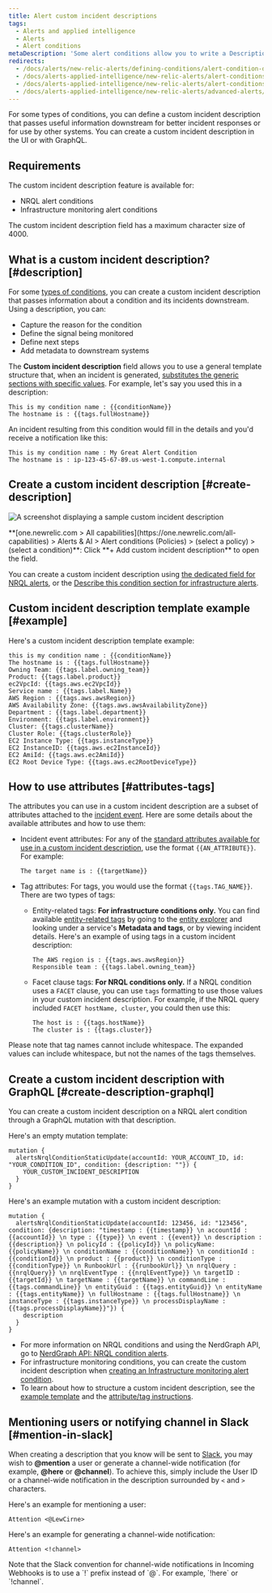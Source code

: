 ```yaml
---
title: Alert custom incident descriptions
tags:
  - Alerts and applied intelligence
  - Alerts
  - Alert conditions
metaDescription: 'Some alert conditions allow you to write a Description, which adds context to your incidents and notifications.'
redirects:
  - /docs/alerts/new-relic-alerts/defining-conditions/alert-condition-descriptions
  - /docs/alerts-applied-intelligence/new-relic-alerts/alert-conditions/alert-descriptions
  - /docs/alerts-applied-intelligence/new-relic-alerts/alert-conditions/alert-custom-violation-descriptions
  - /docs/alerts-applied-intelligence/new-relic-alerts/advanced-alerts/advanced-techniques/alert-custom-violation-descriptions/
---
```





For some types of conditions, you can define a custom incident description that passes useful information downstream for better incident responses or for use by other systems. You can create a custom incident description in the UI or with GraphQL.

## Requirements

The custom incident description feature is available for:

* NRQL alert conditions
* Infrastructure monitoring alert conditions

The custom incident description field has a maximum character size of 4000.

## What is a custom incident description? [#description]

For some [types of conditions](#requirements), you can create a custom incident description that passes information about a condition and its incidents downstream. Using a description, you can:

* Capture the reason for the condition
* Define the signal being monitored
* Define next steps
* Add metadata to downstream systems

The **Custom incident description** field allows you to use a general template structure that, when an incident is generated, [substitutes the generic sections with specific values](#substitution-format). For example, let's say you used this in a description:

```
This is my condition name : {{conditionName}}
The hostname is : {{tags.fullHostname}}
```

An incident resulting from this condition would fill in the details and you'd receive a notification like this:

```
This is my condition name : My Great Alert Condition
The hostname is : ip-123-45-67-89.us-west-1.compute.internal
```

## Create a custom incident description [#create-description]

<img
    title="custom incident description"
    alt="A screenshot displaying a sample custom incident description"
    src={alertsCustomIncidentDescriptionAlerts}
/>

<figcaption>
  **[one.newrelic.com > All capabilities](https://one.newrelic.com/all-capabilities) > Alerts & AI > Alert conditions (Policies) > (select a policy) > (select a condition)**: Click **+ Add custom incident description** to open the field.
</figcaption>

You can create a custom incident description using [the dedicated field for NRQL alerts](/docs/alerts-applied-intelligence/new-relic-alerts/alert-conditions/create-nrql-alert-conditions/), or the [Describe this condition section for infrastructure alerts](/docs/infrastructure/new-relic-infrastructure/infrastructure-alert-conditions/infrastructure-alerts-add-edit-or-view-host-alert-information/).

## Custom incident description template example [#example]

Here's a custom incident description template example:

```
this is my condition name : {{conditionName}}
The hostname is : {{tags.fullHostname}}
Owning Team: {{tags.label.owning_team}}
Product: {{tags.label.product}}
ec2VpcId: {{tags.aws.ec2VpcId}}
Service name : {{tags.label.Name}}
AWS Region : {{tags.aws.awsRegion}}
AWS Availability Zone: {{tags.aws.awsAvailabilityZone}}
Department : {{tags.label.department}}
Environment: {{tags.label.environment}}
Cluster: {{tags.clusterName}}
Cluster Role: {{tags.clusterRole}}
EC2 Instance Type: {{tags.instanceType}}
EC2 InstanceID: {{tags.aws.ec2InstanceId}}
EC2 AmiId: {{tags.aws.ec2AmiId}}
EC2 Root Device Type: {{tags.aws.ec2RootDeviceType}}
```

## How to use attributes [#attributes-tags]

The attributes you can use in a custom incident description are a subset of attributes attached to the [incident event](/docs/alerts-applied-intelligence/new-relic-alerts/advanced-alerts/understand-technical-concepts/incident-event-attributes). Here are some details about the available attributes and how to use them:

* Incident event attributes: For any of the [standard attributes available for use in a custom incident description](/docs/alerts-applied-intelligence/new-relic-alerts/advanced-alerts/understand-technical-concepts/incident-event-attributes), use the format `{{AN_ATTRIBUTE}}`. For example:

  ```
  The target name is : {{targetName}}
  ```
* Tag attributes: For tags, you would use the format `{{tags.TAG_NAME}}`. There are two types of tags:

  * Entity-related tags: **For infrastructure conditions only.** You can find available [entity-related tags](/docs/new-relic-one/use-new-relic-one/core-concepts/tagging-use-tags-organize-group-what-you-monitor#) by going to the [entity explorer](/docs/new-relic-one/use-new-relic-one/ui-data/new-relic-one-entity-explorer-view-performance-across-apps-services-hosts) and looking under a service's **Metadata and tags**, or by viewing incident details. Here's an example of using tags in a custom incident description:

    ```
    The AWS region is : {{tags.aws.awsRegion}}
    Responsible team : {{tags.label.owning_team}}
    ```
  * Facet clause tags: **For NRQL conditions only.** If a NRQL condition uses a `FACET` clause, you can use `tags` formatting to use those values in your custom incident description. For example, if the NRQL query included `FACET hostName, cluster`, you could then use this:

    ```
    The host is : {{tags.hostName}}
    The cluster is : {{tags.cluster}}
    ```

Please note that tag names cannot include whitespace. The expanded values can include whitespace, but not the names of the tags themselves.

## Create a custom incident description with GraphQL [#create-description-graphql]

You can create a custom incident description on a NRQL alert condition through a GraphQL mutation with that description.

Here's an empty mutation template:

```
mutation {
  alertsNrqlConditionStaticUpdate(accountId: YOUR_ACCOUNT_ID, id: "YOUR_CONDITION_ID", condition: {description: ""}) {
    YOUR_CUSTOM_INCIDENT_DESCRIPTION
  }
}
```

Here's an example mutation with a custom incident description:

```
mutation {
  alertsNrqlConditionStaticUpdate(accountId: 123456, id: "123456", condition: {description: "timestamp : {{timestamp}} \n accountId : {{accountId}} \n type : {{type}} \n event : {{event}} \n description : {{description}} \n policyId : {{policyId}} \n policyName: {{policyName}} \n conditionName : {{conditionName}} \n conditionId : {{conditionId}} \n product : {{product}} \n conditionType : {{conditionType}} \n RunbookUrl : {{runbookUrl}} \n nrqlQuery : {{nrqlQuery}} \n nrqlEventType : {{nrqlEventType}} \n targetID : {{targetId}} \n targetName : {{targetName}} \n commandLine : {{tags.commandLine}} \n entityGuid : {{tags.entityGuid}} \n entityName : {{tags.entityName}} \n fullHostname : {{tags.fullHostname}} \n instanceType : {{tags.instanceType}} \n processDisplayName : {{tags.processDisplayName}}"}) {
    description
  }
}
```

* For more information on NRQL conditions and using the NerdGraph API, go to [NerdGraph API: NRQL condition alerts](/docs/alerts/alerts-nerdgraph/nerdgraph-examples/nerdgraph-api-alerts-nrql-conditions).
* For infrastructure monitoring conditions, you can create the custom incident description when [creating an Infrastructure monitoring alert condition](/docs/infrastructure/new-relic-infrastructure/infrastructure-alert-conditions/infrastructure-alerts-add-edit-or-view-host-alert-information).
* To learn about how to structure a custom incident description, see the [example template](#example) and the [attribute/tag instructions](#attributes-tags).

## Mentioning users or notifying channel in Slack [#mention-in-slack]

When creating a description that you know will be sent to [Slack](/docs/alerts-applied-intelligence/new-relic-alerts/alert-notifications/notification-channels-control-where-send-alerts#slack), you may wish to **@mention** a user or generate a channel-wide notification (for example, **@here** or **@channel**). To achieve this, simply include the User ID or a channel-wide notification in the description surrounded by `<` and `>` characters.

Here's an example for mentioning a user:

```
Attention <@LewCirne>
```

Here's an example for generating a channel-wide notification:

```
Attention <!channel>
```

<Callout variant="important">
  Note that the Slack convention for channel-wide notifications in Incoming Webhooks is to use a `!` prefix instead of `@`. For example, `!here` or `!channel`.
</Callout>
